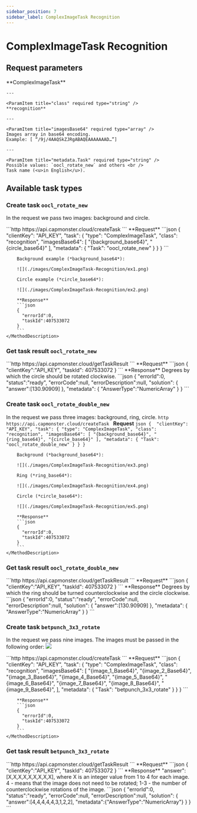 ```yaml
---
sidebar_position: 7
sidebar_label: ComplexImageTask Recognition
---
```




# ComplexImageTask Recognition

## Request parameters
<TabItem value="proxyless" label="ComplexImageTask (without proxy)" default className="bordered-panel">
    <ParamItem title="type" required type="string" />
    **ComplexImageTask**

    ---

    <ParamItem title="class" required type="string" />
    **recognition**

    ---

    <ParamItem title="imagesBase64" required type="array" />
    Images array in base64 encoding.
    Example: [ “/9j/4AAQSkZJRgABAQEAAAAAAAD…”]

    ---

    <ParamItem title="metadata.Task" required type="string" />
    Possible values: `oocl_rotate_new` and others <br />
    Task name (<u>in English</u>).

</TabItem>

## Available task types
### Create task `oocl_rotate_new`

In the request we pass two images: background and circle.

<TabItem value="proxyless" label="RecaptchaV2TaskProxyless (without proxy)" default className="method-panel">
	<MethodItem>
		```http
		https://api.capmonster.cloud/createTask
		```
	</MethodItem>
	<MethodDescription>
		**Request**
		```json
		{
			"clientKey": "API_KEY",
			"task": {
				"type": "ComplexImageTask",
				"class": "recognition",
				"imagesBase64": [
					"{background_base64}",
					"{circle_base64}"
				],
				"metadata": {
					"Task": "oocl_rotate_new"
				}
			}
		}
		```

		Background example (*background_base64*):

		![](./images/ComplexImageTask-Recognition/ex1.png)

		Circle example (*circle_base64*):

		![](./images/ComplexImageTask-Recognition/ex2.png)

		**Response**
		```json
		{
		  "errorId":0,
		  "taskId":407533072
		}
		```
	</MethodDescription>
</TabItem>


### Get task result `oocl_rotate_new`

<TabItem value="proxyless" label="GeeTestTaskProxyless (without proxy)" default className="method-panel-full">
	<MethodItem>
		```http
		https://api.capmonster.cloud/getTaskResult
		```
	</MethodItem>
	<MethodDescription>
		**Request**
		```json
		{
		  "clientKey":"API_KEY",
		  "taskId": 407533072
		}
		```
		**Response**
		Degrees by which the circle should be rotated clockwise.
		```json
		{
		  "errorId":0,
		  "status":"ready",
		  "errorCode":null,
		  "errorDescription":null,
		  "solution": {
			  "answer":[130.90909]
		  },
		   "metadata": {
			  "AnswerType":"NumericArray"
		  }
		}
		```
	</MethodDescription>
</TabItem>


### Create task `oocl_rotate_double_new`

In the request we pass three images: background, ring, circle.
<TabItem value="proxyless" label="ComplexImageTask (без прокси)" default className="method-panel">
	<MethodItem>
		```http
		https://api.capmonster.cloud/createTask
		```
	</MethodItem>
	<MethodDescription>
		**Request**
		```json
		{ 
			"clientKey": "API_KEY",
			"task": {
				"type": "ComplexImageTask",
				"class": "recognition",
				"imagesBase64": [
					"{background_base64}",
					"{ring_base64}",
					"{circle_base64}"
				],
				"metadata": {
					"Task": "oocl_rotate_double_new"
				}
			}
		}
		```

		Background (*background_base64*):

		![](./images/ComplexImageTask-Recognition/ex3.png)

		Ring (*ring_base64*):

		![](./images/ComplexImageTask-Recognition/ex4.png)

		Circle (*circle_base64*):

		![](./images/ComplexImageTask-Recognition/ex5.png)

		**Response**
		```json
		{
		  "errorId":0,
		  "taskId":407533072
		}
		```
	</MethodDescription>
</TabItem>


### Get task result `oocl_rotate_double_new`

<TabItem value="proxyless" label="ComplexImageTask (without proxy)" default className="method-panel-full">
	<MethodItem>
		```http
		https://api.capmonster.cloud/getTaskResult
		```
	</MethodItem>
	<MethodDescription>
		**Request**
		```json
		{
		  "clientKey":"API_KEY",
		  "taskId": 407533072
		}
		```
		**Response**
		Degrees by which the ring should be turned counterclockwise and the circle clockwise.
		```json
		{
		  "errorId":0,
		  "status":"ready",
		  "errorCode":null,
		  "errorDescription":null,
		  "solution": {
			  "answer":[130.90909]
		  },
		   "metadata": {
			  "AnswerType":"NumericArray"
		  }
		}
		```
	</MethodDescription>
</TabItem>
  
### Create task `betpunch_3x3_rotate`

In the request we pass nine images. The images must be passed in the following order:
![](./images/ComplexImageTask-Recognition/betpunch_3x3_rotate_example.png)

<TabItem value="proxyless" label="ComplexImageTask (без прокси)" default className="method-panel">
	<MethodItem>
		```http
		https://api.capmonster.cloud/createTask
		```
	</MethodItem>
	<MethodDescription>
		**Request**
		```json
		{ 
			"clientKey": "API_KEY",
			"task": {
				"type": "ComplexImageTask",
				"class": "recognition",
				"imagesBase64": [
					"{image_1_Base64}",
					"{image_2_Base64}",
					"{image_3_Base64}",
					"{image_4_Base64}",
					"{image_5_Base64}",
					"{image_6_Base64}",
					"{image_7_Base64}",
					"{image_8_Base64}",
					"{image_9_Base64}",
				],
				"metadata": {
					"Task": "betpunch_3x3_rotate"
				}
			}
		}
		```

		**Response**
		```json
		{
		  "errorId":0,
		  "taskId":407533072
		}
		```
	</MethodDescription>
</TabItem>


### Get task result `betpunch_3x3_rotate`

<TabItem value="proxyless" label="ComplexImageTask (without proxy)" default className="method-panel-full">
	<MethodItem>
		```http
		https://api.capmonster.cloud/getTaskResult
		```
	</MethodItem>
	<MethodDescription>
		**Request**
		```json
		{
		  "clientKey":"API_KEY",
		  "taskId": 407533072
		}
		```
		**Response**
		"answer":[X,X,X,X,X,X,X,X,X], where X is an integer value from 1 to 4 for each image. 4 - means that the image does not need to be rotated; 1-3 - the number of counterclockwise rotations of the image.
		```json
		{
			"errorId":0,
			"status":"ready",
			"errorCode":null,
			"errorDescription":null,
			"solution":
			{
				"answer":[4,4,4,4,4,3,1,2,2],
				"metadata":{"AnswerType":"NumericArray"}
			}
		}
		```
	</MethodDescription>
</TabItem>